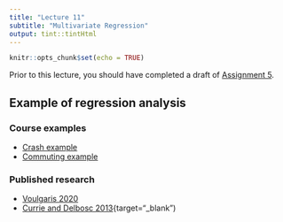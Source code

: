 ```yaml
---
title: "Lecture 11"
subtitle: "Multivariate Regression"
output: tint::tintHtml
---
```


```r
knitr::opts_chunk$set(echo = TRUE)
```

Prior to this lecture, you should have completed a draft of 
[Assignment 5](https://c-voulgaris.github.io/SES-5215-F22/unit-5/assignment-5.html){target="_blank"}.

## Example of regression analysis

### Course examples

* [Crash example](https://c-voulgaris.github.io/SES-5215-F22/Examples/a5-crashes.pdf){target="_blank"}
* [Commuting example]((https://c-voulgaris.github.io/SES-5215-F22/Examples/a5-commuting.pdf){target="_blank"})

### Published research

* [Voulgaris 2020](https://c-voulgaris.github.io/SES-5215-F22/Examples/Voulgaris_2020.pdf){target="_blank"}
* [Currie and Delbosc 2013](https://c-voulgaris.github.io/SES-5215-F22/Examples/Currie-Delbosc-2013.pdf){target="_blank")
